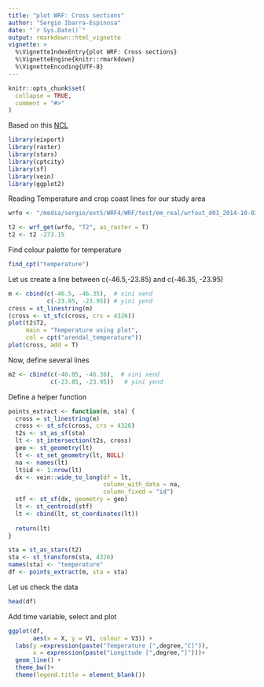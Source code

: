```yaml
---
title: "plot WRF: Cross sections"
author: "Sergio Ibarra-Espinosa"
date: "`r Sys.Date()`"
output: rmarkdown::html_vignette
vignette: >
  %\VignetteIndexEntry{plot WRF: Cross sections}
  %\VignetteEngine{knitr::rmarkdown}
  %\VignetteEncoding{UTF-8}
---
```


```r
knitr::opts_chunk$set(
  collapse = TRUE,
  comment = "#>"
)
```

Based on this [NCL](https://www.ncl.ucar.edu/Applications/wrf.shtml) 

```r
library(eixport)
library(raster)
library(stars)
library(cptcity)
library(sf)
library(vein)
library(ggplot2)
```



Reading Temperature and crop coast lines for our study area
```r
wrfo <- "/media/sergio/ext5/WRF4/WRF/test/em_real/wrfout_d01_2014-10-03_00:00:00"

t2 <- wrf_get(wrfo, "T2", as_raster = T)
t2 <- t2 -273.15
```

Find colour palette for temperature
```r
find_cpt("temperature")
```


Let us create a line between c(-46.5,-23.85) and c(-46.35, -23.95)

```r
m <- cbind(c(-46.5, -46.35),  # xini xend
           c(-23.85, -23.95)) # yini yend
cross = st_linestring(m)
(cross <- st_sfc(cross, crs = 4326))
plot(t2$T2, 
     main = "Temperature using plot", 
     col = cpt("arendal_temperature"))
plot(cross, add = T)
```

Now, define several lines
```r
m2 <- cbind(c(-46.05, -46.36),  # xini xend
            c(-23.85, -23.95))   # yini yend
```

Define a helper function
```r
points_extract <- function(m, sta) {
  cross = st_linestring(m)
  cross <- st_sfc(cross, crs = 4326)
  t2s <- st_as_sf(sta)
  lt <- st_intersection(t2s, cross) 
  geo <- st_geometry(lt)
  lt <- st_set_geometry(lt, NULL)
  na <- names(lt)
  lt$id <- 1:nrow(lt)
  dx <- vein::wide_to_long(df = lt, 
                           column_with_data = na, 
                           column_fixed = "id")
  stf <- st_sf(dx, geometry = geo)
  lt <- st_centroid(stf)
  lt <- cbind(lt, st_coordinates(lt))
  
  return(lt)
}
```


```r
sta = st_as_stars(t2)
sta <- st_transform(sta, 4326)
names(sta) <- "temperature"
df <- points_extract(m, sta = sta)
```
Let us check the data
```r
head(df)
```

Add time variable, select and plot
```r
ggplot(df, 
       aes(x = X, y = V1, colour = V3)) +
  labs(y =expression(paste("Temperature [",degree,"C]")),
       x = expression(paste("Longitude [",degree,"]")))+
  geom_line() +
  theme_bw()+
  theme(legend.title = element_blank())
```
